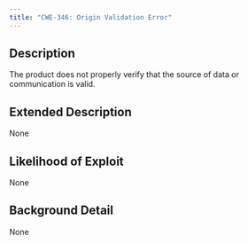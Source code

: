```yaml
---
title: "CWE-346: Origin Validation Error"
---
```


## Description
The product does not properly verify that the source of data or communication is valid.

## Extended Description
None

## Likelihood of Exploit
None

## Background Detail
None
        